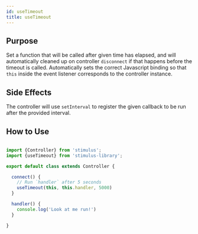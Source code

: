 ```yaml
---
id: useTimeout
title: useTimeout
---
```



## Purpose

Set a function that will be called after given time has elapsed, and will automatically cleaned up on controller `disconnect` if that happens before the timeout is called.
Automatically sets the correct Javascript binding so that `this` inside the event listener corresponds to the controller instance.

## Side Effects

The controller will use `setInterval` to register the given callback to be run after the provided interval.


## How to Use

```js

import {Controller} from 'stimulus';
import {useTimeout} from 'stimulus-library';

export default class extends Controller {

  connect() {
    // Run `handler` after 5 seconds
    useTimeout(this, this.handler, 5000)
  }

  handler() {
    console.log('Look at me run!')
  }

}

```